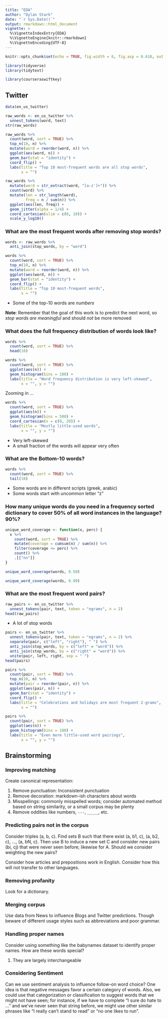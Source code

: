 ```yaml
---
title: "EDA"
author: "Dylan Stark"
date: "`r Sys.Date()`"
output: rmarkdown::html_document
vignette: >
  %\VignetteIndexEntry{EDA}
  %\VignetteEngine{knitr::rmarkdown}
  %\VignetteEncoding{UTF-8}
---
```


```r
knitr::opts_chunk$set(echo = TRUE, fig.width = 6, fig.asp = 0.618, out.width = "70%", fig.align = "center")
```

```r
library(tidyverse)
library(tidytext)

library(courseraswiftkey)
```

## Twitter

```r
data(en_us_twitter)
```

```r
raw_words <- en_us_twitter %>%
  unnest_tokens(word, text)
str(raw_words)
```

```r
raw_words %>%
  count(word, sort = TRUE) %>%
  top_n(10, n) %>%
  mutate(word = reorder(word, n)) %>%
  ggplot(aes(word, n)) +
  geom_bar(stat = "identity") +
  coord_flip() +
  labs(title = "Top 10 most-frequent words are all stop words",
       x = "")
```

```r
raw_words %>%
  mutate(word = str_extract(word, "[a-z']+")) %>%
  count(word) %>%
  mutate(len = str_length(word),
         freq = n / sum(n)) %>%
  ggplot(aes(len, freq)) +
  geom_jitter(alpha = 1/4) +
  coord_cartesian(xlim = c(0, 10)) +
  scale_y_log10()
```

### What are the most frequent words after removing stop words?

```r
words <- raw_words %>%
  anti_join(stop_words, by = "word")
```

```r
words %>%
  count(word, sort = TRUE) %>%
  top_n(10, n) %>%
  mutate(word = reorder(word, n)) %>%
  ggplot(aes(word, n)) +
  geom_bar(stat = "identity") +
  coord_flip() +
  labs(title = "Top 10 most-frequent words",
       x = "")
```

* Some of the top-10 words are *numbers*

**Note**: Remember that the goal of this work is to predict the next word, so *stop words are meaningful* and should *not* be more removed

### What does the full frequency distribution of words look like?

```r
words %>%
  count(word, sort = TRUE) %>%
  head(10)
```


```r
words %>%
  count(word, sort = TRUE) %>%
  ggplot(aes(n)) +
  geom_histogram(bins = 100) +
  labs(title = "Word frequency distribution is very left-skewed",
       x = "", y = "")
```

Zooming in ...

```r
words %>%
  count(word, sort = TRUE) %>%
  ggplot(aes(n)) +
  geom_histogram(bins = 500) +
  coord_cartesian(x = c(0, 20)) +
  labs(title = "Mostly little-used words",
       x = "", y = "")
```

* Very left-skewed
* A small fraction of the words will appear very often

### What are the Bottom-10 words?

```r
words %>%
  count(word, sort = TRUE) %>%
  tail(10)
```

* Some words are in different scripts (greek, arabic)
* Some words start with uncommon letter "z"

### How many unique words do you need in a frequency sorted dictionary to cover 50% of all word instances in the language? 90%?

```r
unique_word_coverage <- function(x, perc) {
  x %>%
    count(word, sort = TRUE) %>%
    mutate(coverage = cumsum(n) / sum(n)) %>%
    filter(coverage <= perc) %>%
    count() %>%
    .[["nn"]]
}
```

```r
unique_word_coverage(words, 0.50)
```

```r
unique_word_coverage(words, 0.90)
```

### What are the most frequent word pairs?

```r
raw_pairs <- en_us_twitter %>%
  unnest_tokens(pair, text, token = "ngrams", n = 2)
head(raw_pairs)
```

* A lot of stop words

```r
pairs <- en_us_twitter %>%
  unnest_tokens(pair, text, token = "ngrams", n = 2) %>%
  separate(pair, c("left", "right"), " ") %>%
  anti_join(stop_words, by = c("left" = "word")) %>%
  anti_join(stop_words, by = c("right" = "word")) %>%
  unite(pair, left, right, sep = " ")
head(pairs)
```

```r
pairs %>%
  count(pair, sort = TRUE) %>%
  top_n(10, n) %>%
  mutate(pair = reorder(pair, n)) %>%
  ggplot(aes(pair, n)) +
  geom_bar(stat = "identity") +
  coord_flip() +
  labs(title = "Celebrations and holidays are most frequent 2-grams",
       x = "")
```

```r
pairs %>%
  count(pair, sort = TRUE) %>%
  ggplot(aes(n)) +
  geom_histogram(bins = 100) +
  labs(title = "Even more little-used word pairings",
       x = "", y = "")
```

## Brainstorming

### Improving matching

Create canonical representation:

1. Remove punctuation: Inconsistent punctuation
2. Remove decoration: markdown-ish characters about words
3. Misspellings: commonly misspelled words; consider automated method based on string similarity, or a small corpus may be plenty
4. Remove oddities like numbers, `---`, `_____`, etc.

### Predicting pairs not in the corpus

Consider triples (a, b, c).
Find sets B such that there exist (a, b1, c), (a, b2, c), ..., (a, bN, c).
Then use B to induce a new set C and consider new pairs (bi, cj) that were never seen before; likewise for A.
Should we consider weighting the new pairs?

Consider how articles and prepositions work in English.
Consider how this will not transfer to other languages.

### Removing profanity

Look for a dictionary.

### Merging corpus

Use data from News to influence Blogs and Twitter predictions.
Though beware of different usage styles such as abbreviations and poor grammar.

### Handling proper names

Consider using something like the babynames dataset to identify proper names.
How are these words special?

1. They are largely interchangeable

### Considering Sentiment

Can we use sentiment analysis to influence follow-on word choice?
One idea is that negative messages favor a certain category of words.
Also, we could use that categorization or classification to suggest words that we might not have seen; for instance, if we have to complete "I sure do hate to ..." and we've never seen that string before, we might use other similar phrases like "I really can't stand to read" or "no one likes to run".
